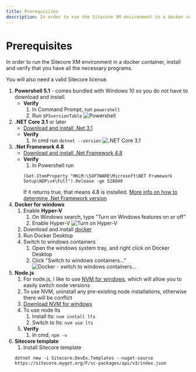 ```yaml
---
title: Prerequisites
description: In order to run the Sitecore XM environment in a docker container, install and verify that you have all the necessary programs.
---
```


# Prerequisites
In order to run the Sitecore XM environment in a docker container, install and verify that you have all the necessary programs.

<Callout type="warning">
    You will also need a valid Sitecore license.
</Callout>

1. **Powershell 5.1** - comes bundled with Windows 10 so you do not have to download and install.
    * **Verify**
        1. In Command Prompt, run `powershell`
        2. Run `$PSversionTable`
        ![Powershell](../../public/images/verify/powershell.png)
2. **.NET Core 3.1** or later
    * [Download and install .Net 3.1](https://dotnet.microsoft.com/download/dotnet-core/3.1)
    * **Verify**
        1. In cmd run `dotnet --version`
        ![.NET Core 3.1](../../public/images/verify/dotnet.png)
3. **.Net Framework 4.8**
    * [Download and install .Net Framework 4.8](https://dotnet.microsoft.com/download/dotnet-core/3.1)
    * **Verify**
        1. In Powershell run
        ```
        (Get-ItemProperty "HKLM:\SOFTWARE\Microsoft\NET Framework Setup\NDP\v4\Full").Release -ge 528040
        ```
        If it returns true, that means 4.8 is installed. [More info on how to determine .Net Framework version](https://docs.microsoft.com/en-us/dotnet/framework/migration-guide/how-to-determine-which-versions-are-installed)
4. **Docker for windows**
    1. Enable **Hyper-V**
        1. On Windows search, type "Turn on Windows features on or off"
        2. Enable Hyper-V
        ![Turn on Hyper-V](../../public/images/verify/hyperv.png)
    1. Download and install [docker](https://docs.docker.com/docker-for-windows/install/)
    1. Run Docker Desktop
    2. Switch to windows containers
        1. Open the windows system tray, and right click on Docker Desktop
        2. Click "Switch to windows containers…"
        ![Docker - switch to windows containers...](../../public/images/verify/docker-switch-windows.png)
5. **Node.js**
    1. For node.js, I like to use [NVM for windows](https://github.com/coreybutler/nvm-windows), which will allow you to easily switch node versions
    2. To use NVM, uninstall any pre-existing node installations, otherwise there will be conflict
    3. [Download NVM for windows](https://github.com/coreybutler/nvm-windows/releases/download/1.1.9/nvm-setup.exe)
    4. To use node lts
        1. Install lts: `nvm install lts`
        2. Switch to lts: `nvm use lts`
    5. **Verify**
        1. In cmd, `npm -v`
6. **Sitecore template**
    1. Install Sitecore template
    ```
    dotnet new -i Sitecore.DevEx.Templates --nuget-source https://sitecore.myget.org/F/sc-packages/api/v3/index.json
    ```
